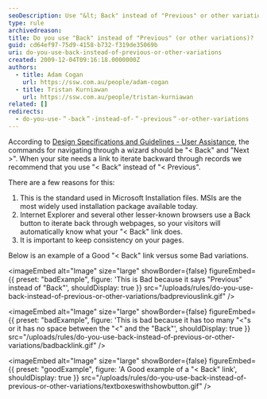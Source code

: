 ```yaml
---
seoDescription: Use "&lt; Back" instead of "Previous" or other variations to navigate through records and follow Microsoft's design specifications for consistency.
type: rule
archivedreason:
title: Do you use "Back" instead of "Previous" (or other variations)?
guid: cd64ef97-75d9-4158-b732-f319de35069b
uri: do-you-use-back-instead-of-previous-or-other-variations
created: 2009-12-04T09:16:18.0000000Z
authors:
  - title: Adam Cogan
    url: https://ssw.com.au/people/adam-cogan
  - title: Tristan Kurniawan
    url: https://ssw.com.au/people/tristan-kurniawan
related: []
redirects:
  - do-you-use-＂-back＂-instead-of-＂-previous＂-or-other-variations
---
```


According to [Design Specifications and Guidelines - User Assistance](https://docs.microsoft.com/en-us/previous-versions/ms997609%28v=msdn.10%29), the commands for navigating through a wizard should be "&lt; Back" and "Next &gt;".
When your site needs a link to iterate backward through records we recommend that you use "&lt; Back" instead of "&lt; Previous".

There are a few reasons for this:

1. This is the standard used in Microsoft Installation files. MSIs are the most widely used installation package available today.
2. Internet Explorer and several other lesser-known browsers use a Back button to iterate back through webpages, so your visitors will automatically know what your "&lt; Back" link does.
3. It is important to keep consistency on your pages.

Below is an example of a Good "&lt; Back" link versus some Bad variations.

<imageEmbed
  alt="Image"
  size="large"
  showBorder={false}
  figureEmbed={{
    preset: "badExample",
    figure: 'This is Bad because it says "Previous" instead of "Back"',
    shouldDisplay: true
  }}
  src="/uploads/rules/do-you-use-back-instead-of-previous-or-other-variations/badpreviouslink.gif"
/>

<imageEmbed
  alt="Image"
  size="large"
  showBorder={false}
  figureEmbed={{
    preset: "badExample",
    figure: 'This is bad because it has too many "<"s or it has no space between the "<" and the "Back"',
    shouldDisplay: true
  }}
  src="/uploads/rules/do-you-use-back-instead-of-previous-or-other-variations/badbacklink.gif"
/>

<imageEmbed
  alt="Image"
  size="large"
  showBorder={false}
  figureEmbed={{
    preset: "goodExample",
    figure: 'A Good example of a "< Back" link',
    shouldDisplay: true
  }}
  src="/uploads/rules/do-you-use-back-instead-of-previous-or-other-variations/textboxeswithshowbutton.gif"
/>